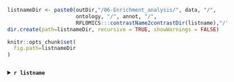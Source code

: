 ```r

listnameDir <- paste0(outDir,"/06-Enrichment_analysis/", data, "/",  
                      ontology, "/", annot, "/",
                      RFLOMICS:::contrastName2contrastDir(listname),"/")
dir.create(path=listnameDir, recursive = TRUE, showWarnings = FALSE)

knitr::opts_chunk$set(
  fig.path=listnameDir
)

```

##### {.tabset}

<details>
<summary>**`r listname`**</summary>

```r

enrichRes <- NULL
enrichRes <- RFLOMICS::getEnrichRes(dataset.SE,
                                    from = annot, 
                                    database = ontology, 
                                    contrastName = listname)
```

```r
log2FC_vect <- NULL
if (annot == 'DiffExpEnrichAnal') {
  log2FC_vect <- metadata(dataset.SE)$DiffExpAnal$TopDEF[[listname]]$logFC
  names(log2FC_vect) <- rownames(metadata(dataset.SE)$DiffExpAnal$TopDEF[[listname]])
}
```

###### Dotplot

<br>

```r

for (domain in names(enrichRes)) {
  
  dataPlot <-  enrichRes[[domain]]
  if (nrow(dataPlot) > 0) {
    p <- enrichplot::dotplot(dataPlot, showCategory = 15) + 
      ggplot2::ggtitle(paste0(listname, "\nEnrichment analysis result on domain ", 
                              domain, "\nFirst 15 enriched terms"))
    print(p)
  }else{print(paste0(listname, " - in domain: ", 
                     domain, 
                     " - There was no enriched term found in this setting."))
  }
  
}
```

###### Heatplot

```r
for (domain in names(enrichRes)) {
  
  dataPlot <-  enrichRes[[domain]]
  if (nrow(dataPlot) > 0) {
    p <-  enrichplot::heatplot(dataPlot, showCategory = 15, foldChange = log2FC_vect) + 
      ggplot2::labs(fill="log2FC") + 
      ggplot2::scale_fill_gradient2(low = "blue", mid = "white", high = "red", midpoint = 0) +
      ggplot2::theme(axis.text.y = ggplot2::element_text(size = 10)) + 
      ggplot2::ggtitle(paste0(listname, 
                              " - Enrichment analysis result on domain ", 
                              domain, 
                              "\nFirst 15 enriched terms"))
    suppressMessages(print(p))# delete warnings for scale fill replacement
  }else{print(paste0(listname, " - in domain: ", 
                     domain, 
                     " - There was no enriched term found in this setting."))}
}
```

###### Cnetplot

```r
for (domain in names(enrichRes)) {
  dataPlot <-  enrichRes[[domain]]
  if(nrow(dataPlot)>0){
    p <- enrichplot::cnetplot(dataPlot, showCategory = 15, foldChange = log2FC_vect, node_label = "category") + 
      ggplot2::guides(colour=ggplot2::guide_colourbar(title = "log2FC")) +
      ggplot2::scale_fill_gradient2(low = "blue", mid = "white", high = "red", midpoint = 0) + 
      ggplot2::ggtitle(paste0(listname, " - Enrichment analysis result on domain ", domain, "\nFirst 15 enriched terms"))
    suppressMessages(print(p)) # delete warnings for scale fill replacement
  }else{print(paste0(listname, " - in domain: ", domain, " - There was no enriched term found in this setting."))}
}
```


###### Table

```r
knitr::opts_chunk$set(
  fig.path=listnameDir
)
```


```r
dataPlot <- list()

for (domain in names(RFLOMICS::getEnrichRes(dataset.SE,
                                            from = annot, 
                                            database = ontology, 
                                            contrastName = listname))) {
  if (length(domain) != 0) {
    tmp <- RFLOMICS::getEnrichRes(dataset.SE,
                                  from = annot, 
                                  database = ontology, 
                                  contrastName = listname,
                                  domain = domain)
    tmp@result$domain <- rep(domain, dim(tmp@result)[1])
    dataPlot[[domain]] <- tmp@result[tmp@result$p.adjust < tmp@pvalueCutoff, ] |> 
      dplyr::select(!c("geneID", "qvalue"))
  }
}

# Bind results domain

if (length(dataPlot) != 0) {
  dataPlot.rbind <- purrr::reduce(dataPlot, rbind)
  
  colKeep <- unlist(lapply(dataPlot.rbind, is.numeric))
  dataPlot.rbind[, colKeep] <- signif(dataPlot.rbind[, colKeep], 3)
  
  DT::datatable(dataPlot.rbind, rownames = FALSE , class = 'cell-border stripe',
                options = list( pageLength = 6, scrollX = F, lengthChange = F))
}

```

```r
for (domain in names(enrichRes)) {
  dataPlot <-  enrichRes[[domain]]
  write.table(dataPlot@result[dataPlot@result$p.adjust < dataPlot@pvalueCutoff, ],
              file=paste0(listnameDir,"Table_of_Enriched_terms_for_", 
                          domain,"_","pval_",
                          dataPlot@pvalueCutoff,".txt"),
              sep="\t",
              quote=FALSE,
              col.names=TRUE,
              row.names=FALSE)
}
```

##### {-}